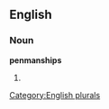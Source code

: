 
==English==

===Noun===
'''penmanships'''

# {{plural of|[[penmanship]]}}

[[Category:English plurals]]